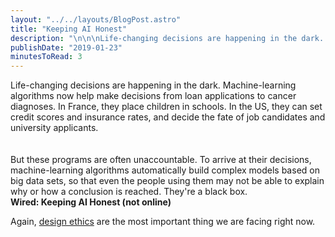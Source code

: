 ```yaml
---
layout: "../../layouts/BlogPost.astro"
title: "Keeping AI Honest"
description: "\n\n\nLife-changing decisions are happening in the dark. Machine-learning algorithms now help make decisions from loan applications to cancer diagnoses. In France, they place children in schools. In the US, they can set credit scores and insurance rates, and decide the fate of job candidates and university applicants.\n\n\n\nBut these programs are often unaccountable. To arrive at their decisions, machine-learning algorithms automatically build complex models based on big data sets, so that even the pe"
publishDate: "2019-01-23"
minutesToRead: 3
---
```


<div class="blockquote">
<div><p>Life-changing decisions are happening in the dark. Machine-learning algorithms now help make decisions from loan applications to cancer diagnoses. In France, they place children in schools. In the US, they can set credit scores and insurance rates, and decide the fate of job candidates and university applicants. <br><br><br>
But these programs are often unaccountable. To arrive at their decisions, machine-learning algorithms automatically build complex models based on big data sets, so that even the people using them may not be able to explain why or how a conclusion is reached. They're a black box.<br>
<strong>Wired: Keeping AI Honest (not online)</strong></p></div>
</div>

<p>Again, <a href="https://www.antonsten.com/moral-implications-apps/">design ethics</a> are the most important thing we are facing right now.</p>